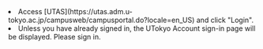<li>
  Access [UTAS](https://utas.adm.u-tokyo.ac.jp/campusweb/campusportal.do?locale=en_US) and click "Login".
</li>
<li>
  Unless you have already signed in, the UTokyo Account sign-in page will be displayed. Please sign in.
</li>

